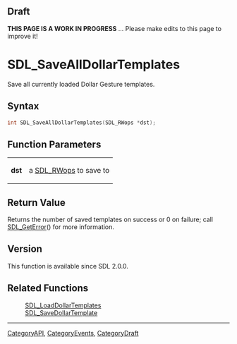 
== Draft ==

'''THIS PAGE IS A WORK IN PROGRESS''' ... Please make edits to this page to improve it!



<!-- #*^*^*^*^*See https://wiki.libsdl.org/SGFunctions for details on editing this page*^*^*^*^* -->
= SDL_SaveAllDollarTemplates =

Save all currently loaded Dollar Gesture templates.

== Syntax ==

<syntaxhighlight lang='c'>
int SDL_SaveAllDollarTemplates(SDL_RWops *dst);
</syntaxhighlight>

== Function Parameters ==

{|
|'''dst'''
|a [[SDL_RWops]] to save to
|}

== Return Value ==

Returns the number of saved templates on success or 0 on failure; call
[[SDL_GetError]]() for more information.

== Version ==

This function is available since SDL 2.0.0.

== Related Functions ==

:[[SDL_LoadDollarTemplates]]
:[[SDL_SaveDollarTemplate]]

----
[[CategoryAPI]], [[CategoryEvents]], [[CategoryDraft]]
<!-- #See the Style Guide for instructions on editing the footer. -->


